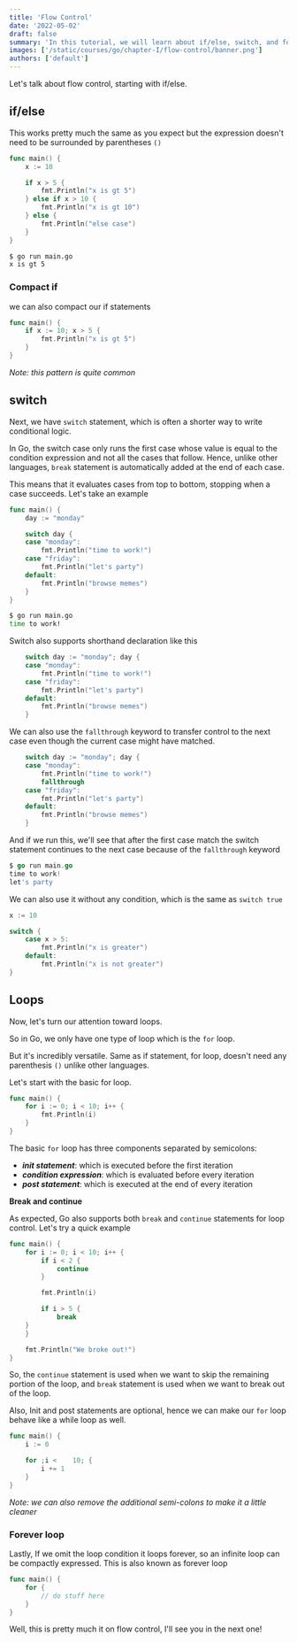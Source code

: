 ```yaml
---
title: 'Flow Control'
date: '2022-05-02'
draft: false
summary: 'In this tutorial, we will learn about if/else, switch, and for loops in Go'
images: ['/static/courses/go/chapter-I/flow-control/banner.png']
authors: ['default']
---
```


Let's talk about flow control, starting with if/else.

## if/else

This works pretty much the same as you expect but the expression doesn't need to be surrounded by parentheses `()`

```go
func main() {
	x := 10

	if x > 5 {
		fmt.Println("x is gt 5")
	} else if x > 10 {
		fmt.Println("x is gt 10")
	} else {
		fmt.Println("else case")
	}
}
```

```bash
$ go run main.go
x is gt 5
```

### Compact if

we can also compact our if statements

```go
func main() {
	if x := 10; x > 5 {
		fmt.Println("x is gt 5")
	}
}
```

_Note: this pattern is quite common_

## switch

Next, we have `switch` statement, which is often a shorter way to write conditional logic.

In Go, the switch case only runs the first case whose value is equal to the condition expression and not all the cases that follow. Hence, unlike other languages, `break` statement is automatically added at the end of each case.

This means that it evaluates cases from top to bottom, stopping when a case succeeds. Let's take an example

```go
func main() {
	day := "monday"

	switch day {
	case "monday":
		fmt.Println("time to work!")
	case "friday":
		fmt.Println("let's party")
	default:
		fmt.Println("browse memes")
	}
}
```

```bash
$ go run main.go
time to work!
```

Switch also supports shorthand declaration like this

```go
	switch day := "monday"; day {
	case "monday":
		fmt.Println("time to work!")
	case "friday":
		fmt.Println("let's party")
	default:
		fmt.Println("browse memes")
	}
```

We can also use the `fallthrough` keyword to transfer control to the next case even though the current case might have matched.

```go
	switch day := "monday"; day {
	case "monday":
		fmt.Println("time to work!")
		fallthrough
	case "friday":
		fmt.Println("let's party")
	default:
		fmt.Println("browse memes")
	}
```

And if we run this, we'll see that after the first case match the switch statement continues to the next case because of the `fallthrough` keyword

```go
$ go run main.go
time to work!
let's party
```

We can also use it without any condition, which is the same as `switch true`

```go
x := 10

switch {
	case x > 5:
		fmt.Println("x is greater")
	default:
		fmt.Println("x is not greater")
}
```

## Loops

Now, let's turn our attention toward loops.

So in Go, we only have one type of loop which is the `for` loop.

But it's incredibly versatile. Same as if statement, for loop, doesn't need any parenthesis `()` unlike other languages.

Let's start with the basic for loop.

```go
func main() {
	for i := 0; i < 10; i++ {
		fmt.Println(i)
	}
}
```

The basic `for` loop has three components separated by semicolons:

- **_init statement_**: which is executed before the first iteration
- **_condition expression_**: which is evaluated before every iteration
- **_post statement_**: which is executed at the end of every iteration

**Break and continue**

As expected, Go also supports both `break` and `continue` statements for loop control. Let's try a quick example

```go
func main() {
	for i := 0; i < 10; i++ {
		if i < 2 {
			continue
		}

		fmt.Println(i)

		if i > 5 {
			break
    }
	}

	fmt.Println("We broke out!")
}
```

So, the `continue` statement is used when we want to skip the remaining portion of the loop, and `break` statement is used when we want to break out of the loop.

Also, Init and post statements are optional, hence we can make our `for` loop behave like a while loop as well.

```go
func main() {
	i := 0

	for ;i <	10; {
		i += 1
	}
}
```

_Note: we can also remove the additional semi-colons to make it a little cleaner_

### Forever loop

Lastly, If we omit the loop condition it loops forever, so an infinite loop can be compactly expressed. This is also known as forever loop

```go
func main() {
	for {
		// do stuff here
	}
}
```

Well, this is pretty much it on flow control, I'll see you in the next one!
